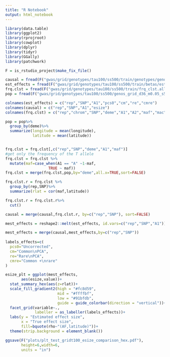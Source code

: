 ```yaml
---
title: "R Notebook"
output: html_notebook
---
```




```r

library(data.table)
library(ggplot2)
library(rprojroot)
library(cowplot)
library(dplyr)
library(tidyr)
library(GGally)
library(patchwork)

F = is_rstudio_project$make_fix_file()
```


```r

causal = fread(F("gwas/grid/genotypes/tau100/ss500/train/genotypes/genos_grid_d36_m0.05_s500_t100.rmdup.train.all.thinned_100kb.effects"))
est_effects = fread(F("gwas/grid/genotypes/tau100/ss500/train/betas/est_effects.all.smooth.c.betas"))
frq.clst = fread(F("gwas/grid/genotypes/tau100/ss500/train/frq_clst.all.causal.frq.strat.gz"),sep=" ")
pop = fread(F("gwas/grid/genotypes/tau100/ss500/genos_grid_d36_m0.05_s500_t100.train.pop"))

colnames(est_effects) = c("rep","SNP","A1","pcs0","cm","re","cmre")
colnames(causal) = c("rep","SNP","A1","esize")
colnames(frq.clst) = c("rep","chrom","SNP","deme","A1","A2","maf","mac","nchrobs")

pop = pop%>%
  group_by(deme)%>%
  summarize(longitude = mean(longitude),
            latitude = mean(latitude))


frq.clst = frq.clst[,c("rep","SNP","deme","A1","maf")]
#get only the frequency of the T allele 
frq.clst = frq.clst %>%
  mutate(maf=case_when(A1 == "A" ~1-maf,
                   TRUE ~ maf))
frq.clst = merge(frq.clst,pop,by="deme",all.x=TRUE,sort=FALSE)

frq.clst.r = frq.clst %>%
  group_by(rep,SNP)%>%
  summarize(rlat = cor(maf,latitude))

frq.clst.r = frq.clst.r%>%
  cut()

causal = merge(causal,frq.clst.r, by=c("rep","SNP"), sort=FALSE)

mest_effects = reshape2::melt(est_effects, id.vars=c("rep","SNP","A1"))

mest_effects = merge(causal,mest_effects,by=c("rep","SNP"))
 
labels_effects=c(
  pcs0="Uncorrected",
  cm="Common\nPCA",
  re="Rare\nPCA",
  cmre="Common +\nrare"
)

esize_plt = ggplot(mest_effects,
       aes(esize,value))+
  stat_summary_hex(aes(z=rlat))+
  scale_fill_gradient2(high = "#fc8d59",
                       mid = "#ffffbf", 
                       low = "#91bfdb",
                       guide = guide_colorbar(direction = "vertical"))+
  facet_grid(variable~.,
             labeller = as_labeller(labels_effects))+
  labs(y = "Estimated effect size",
       x = "True effect size",
       fill=bquote(rho~"(AF,latitude)"))+
  theme(strip.background = element_blank())

ggsave(F("plots/plt_test_gridt100_esize_comparison_hex.pdf"),
       height=6,width=6,
       units = "in")

```

